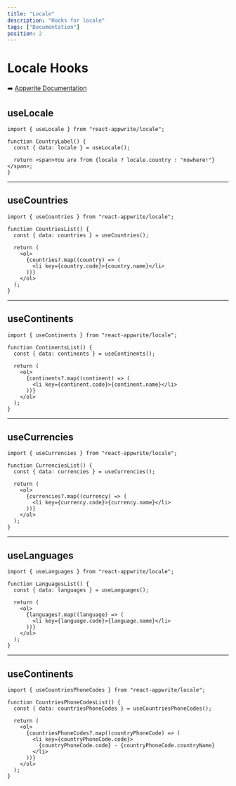 ```yaml
---
title: "Locale"
description: "Hooks for locale"
tags: ["Documentation"]
position: 2
---
```


# Locale Hooks

➡️ [Appwrite Documentation](https://appwrite.io/docs/client/locale)

## useLocale

```tsx
import { useLocale } from "react-appwrite/locale";

function CountryLabel() {
  const { data: locale } = useLocale();

  return <span>You are from {locale ? locale.country : "nowhere!"}</span>;
}
```

---

## useCountries

```tsx
import { useCountries } from "react-appwrite/locale";

function CountriesList() {
  const { data: countries } = useCountries();

  return (
    <ol>
      {countries?.map((country) => (
        <li key={country.code}>{country.name}</li>
      ))}
    </ol>
  );
}
```

---

## useContinents

```tsx
import { useContinents } from "react-appwrite/locale";

function ContinentsList() {
  const { data: continents } = useContinents();

  return (
    <ol>
      {continents?.map((continent) => (
        <li key={continent.code}>{continent.name}</li>
      ))}
    </ol>
  );
}
```

---

## useCurrencies

```tsx
import { useCurrencies } from "react-appwrite/locale";

function CurrenciesList() {
  const { data: currencies } = useCurrencies();

  return (
    <ol>
      {currencies?.map((currency) => (
        <li key={currency.code}>{currency.name}</li>
      ))}
    </ol>
  );
}
```

---

## useLanguages

```tsx
import { useLanguages } from "react-appwrite/locale";

function LanguagesList() {
  const { data: languages } = useLanguages();

  return (
    <ol>
      {languages?.map((language) => (
        <li key={language.code}>{language.name}</li>
      ))}
    </ol>
  );
}
```

---

## useContinents

```tsx
import { useCountriesPhoneCodes } from "react-appwrite/locale";

function CountriesPhoneCodesList() {
  const { data: countriesPhoneCodes } = useCountriesPhoneCodes();

  return (
    <ol>
      {countriesPhoneCodes?.map((countryPhoneCode) => (
        <li key={countryPhoneCode.code}>
          {countryPhoneCode.code} - {countryPhoneCode.countryName}
        </li>
      ))}
    </ol>
  );
}
```
